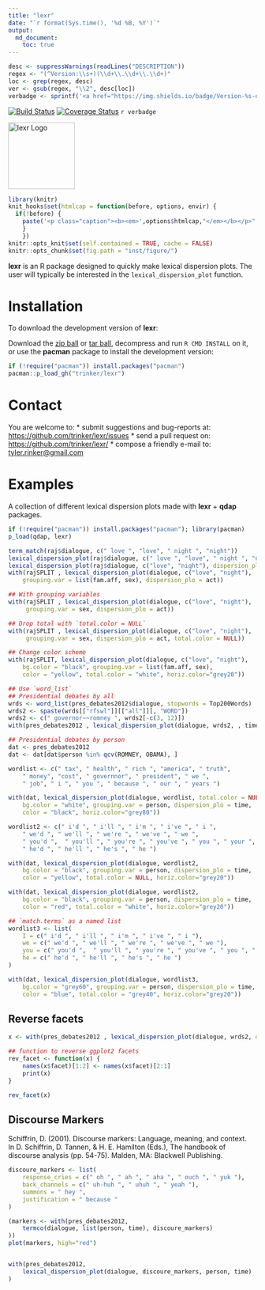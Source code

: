 ```yaml
---
title: "lexr"
date: "`r format(Sys.time(), '%d %B, %Y')`"
output:
  md_document:
    toc: true      
---
```


```r
desc <- suppressWarnings(readLines("DESCRIPTION"))
regex <- "(^Version:\\s+)(\\d+\\.\\d+\\.\\d+)"
loc <- grep(regex, desc)
ver <- gsub(regex, "\\2", desc[loc])
verbadge <- sprintf('<a href="https://img.shields.io/badge/Version-%s-orange.svg"><img src="https://img.shields.io/badge/Version-%s-orange.svg" alt="Version"/></a></p>', ver, ver)
````

[![Build Status](https://travis-ci.org/trinker/lexr.svg?branch=master)](https://travis-ci.org/trinker/lexr)
[![Coverage Status](https://coveralls.io/repos/trinker/lexr/badge.svg?branch=master)](https://coveralls.io/r/trinker/lexr?branch=master)
`r verbadge`

<img src="inst/lexr_logo/r_lexr.png" width="135" alt="lexr Logo">  

```r
library(knitr)
knit_hooks$set(htmlcap = function(before, options, envir) {
  if(!before) {
    paste('<p class="caption"><b><em>',options$htmlcap,"</em></b></p>",sep="")
    }
    })
knitr::opts_knit$set(self.contained = TRUE, cache = FALSE)
knitr::opts_chunk$set(fig.path = "inst/figure/")
```

**lexr** is an R package designed to quickly make lexical dispersion plots.  The user will typically be interested in the `lexical_dispersion_plot` function.

# Installation

To download the development version of **lexr**:

Download the [zip ball](https://github.com/trinker/lexr/zipball/master) or [tar ball](https://github.com/trinker/lexr/tarball/master), decompress and run `R CMD INSTALL` on it, or use the **pacman** package to install the development version:

```r
if (!require("pacman")) install.packages("pacman")
pacman::p_load_gh("trinker/lexr")
```

# Contact

You are welcome to:
* submit suggestions and bug-reports at: <https://github.com/trinker/lexr/issues>
* send a pull request on: <https://github.com/trinker/lexr/>
* compose a friendly e-mail to: <tyler.rinker@gmail.com>

# Examples

A collection of different lexical dispersion plots made with **lexr** + **qdap** packages.

```r
if (!require("pacman")) install.packages("pacman"); library(pacman)
p_load(qdap, lexr)

term_match(raj$dialogue, c(" love ", "love", " night ", "night"))
lexical_dispersion_plot(raj$dialogue, c(" love ", "love", " night ", "night"))
lexical_dispersion_plot(raj$dialogue, c("love", "night"), dispersion_plo = raj$act)
with(rajSPLIT , lexical_dispersion_plot(dialogue, c("love", "night"),
    grouping.var = list(fam.aff, sex), dispersion_plo = act))

## With grouping variables
with(rajSPLIT , lexical_dispersion_plot(dialogue, c("love", "night"),
     grouping.var = sex, dispersion_plo = act))

## Drop total with `total.color = NULL`
with(rajSPLIT , lexical_dispersion_plot(dialogue, c("love", "night"),
     grouping.var = sex, dispersion_plo = act, total.color = NULL))

## Change color scheme
with(rajSPLIT, lexical_dispersion_plot(dialogue, c("love", "night"),
    bg.color = "black", grouping.var = list(fam.aff, sex),
    color = "yellow", total.color = "white", horiz.color="grey20"))

## Use `word_list`
## Presidential debates by all
wrds <- word_list(pres_debates2012$dialogue, stopwords = Top200Words)
wrds2 <- spaste(wrds[["rfswl"]][["all"]][, "WORD"])
wrds2 <- c(" governor~~romney ", wrds2[-c(3, 12)])
with(pres_debates2012 , lexical_dispersion_plot(dialogue, wrds2, , time))

## Presidential debates by person
dat <- pres_debates2012
dat <- dat[dat$person %in% qcv(ROMNEY, OBAMA), ]

wordlist <- c(" tax", " health", " rich ", "america", " truth",
    " money", "cost", " governnor", " president", " we ",
    " job", " i ", " you ", " because ", " our ", " years ")
```


```r
with(dat, lexical_dispersion_plot(dialogue, wordlist, total.color = NULL,
    bg.color = "white", grouping.var = person, dispersion_plo = time,
    color = "black", horiz.color="grey80"))

wordlist2 <- c(" i'd ", " i'll ", " i'm ", " i've ", " i ",
    " we'd ", " we'll ", " we're ", " we've ", " we ",
    " you'd ",  " you'll ", " you're ", " you've ", " you ", " your ",
    " he'd ", " he'll ", " he's ", " he ")

with(dat, lexical_dispersion_plot(dialogue, wordlist2,
    bg.color = "black", grouping.var = person, dispersion_plo = time,
    color = "yellow", total.color = NULL, horiz.color="grey20"))

with(dat, lexical_dispersion_plot(dialogue, wordlist2,
    bg.color = "black", grouping.var = person, dispersion_plo = time,
    color = "red", total.color = "white", horiz.color="grey20"))

## `match.terms` as a named list
wordlist3 <- list(
    I = c(" i'd ", " i'll ", " i'm ", " i've ", " i "),
    we = c(" we'd ", " we'll ", " we're ", " we've ", " we "),
    you = c(" you'd ",  " you'll ", " you're ", " you've ", " you ", " your "),
    he = c(" he'd ", " he'll ", " he's ", " he ")
)

```

```r
with(dat, lexical_dispersion_plot(dialogue, wordlist3,
    bg.color = "grey60", grouping.var = person, dispersion_plo = time,
    color = "blue", total.color = "grey40", horiz.color="grey20"))
```

## Reverse facets

```r
x <- with(pres_debates2012 , lexical_dispersion_plot(dialogue, wrds2, dispersion_plo = time))

## function to reverse ggplot2 facets
rev_facet <- function(x) {
    names(x$facet)[1:2] <- names(x$facet)[2:1]
    print(x)
}

rev_facet(x)
```


## Discourse Markers

Schiffrin, D. (2001). Discourse markers: Language, meaning, and context.     
  In D. Schiffrin, D. Tannen, & H. E. Hamilton (Eds.), The handbook of     
  discourse analysis (pp. 54-75). Malden, MA: Blackwell Publishing.     

```r
discoure_markers <- list(
    response_cries = c(" oh ", " ah ", " aha ", " ouch ", " yuk "),
    back_channels = c(" uh-huh ", " uhuh ", " yeah "),
    summons = " hey ",
    justification = " because "
)

(markers <- with(pres_debates2012,
    termco(dialogue, list(person, time), discoure_markers)
))
plot(markers, high="red")


with(pres_debates2012,
    lexical_dispersion_plot(dialogue, discoure_markers, person, time)
)
```
